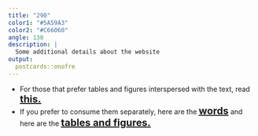```yaml
---
title: "290"
color1: "#5A59A3"
color2: "#C66060"
angle: 130
description: |
  Some additional details about the website
output:
  postcards::onofre
---
```


<ul>
<li> For those that prefer tables and figures interspersed with the text, read <span style="font-size:20px; font-weight:bold; text-decoration:underline"><a href="Do-the-Crime-Serve-the-Time.html">this.</a></span></li>
<li> If you prefer to consume them separately, here are the <span style="font-size:20px; font-weight:bold; text-decoration:underline"><a href="words.html">words</a></span> and here are the <span style="font-size:20px; font-weight:bold; text-decoration:underline"><a href="tables-figures.html">tables and figures.</a></span></li>
</ul>
